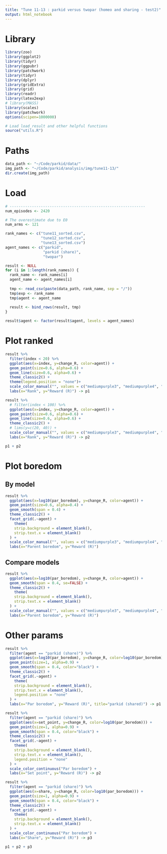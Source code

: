 ```yaml
---
title: "Tune 11-13 : parkid versus twopar (homeo and sharing - test2)"
output: html_notebook
---
```


# Library
```r
library(zoo)
library(ggplot2)
library(tidyr)
library(ggpubr)
library(patchwork)
library(tidyr)
library(dplyr)
library(gridExtra)
library(grid)
library(readr)
library(latex2exp)
# library(MASS) 
library(scales)
library(patchwork)
options(scipen=1000000)

# Load load_result and other helpful functions
source("utils.R")
```

# Paths
```r
data_path <- "~/Code/parkid/data/"
img_path <- "~/Code/parkid/analysis/img/tune11-13/"
dir.create(img_path)
```

# Load
```r
# -------------------------------------------------------------
num_episodes <- 2420

# The overestimate due to E0
num_arms <- 121

rank_names <- c("tune11_sorted.csv",
                "tune12_sorted.csv",
                "tune13_sorted.csv")
agent_names <- c("parkid",
                 "parkid (share)",
                 "twopar")

result <- NULL
for (i in 1:length(rank_names)) {
  rank_name <- rank_names[i]
  agent_name <- agent_names[i]
  
  tmp <- read_csv(paste(data_path, rank_name, sep = "/"))
  tmp$exp <- rank_name
  tmp$agent <- agent_name
  
  result <- bind_rows(result, tmp)
}

result$agent <- factor(result$agent, levels = agent_names)
```

# Plot ranked
```r
result %>% 
  filter(index < 20) %>%
  ggplot(aes(x=index, y=change_R, color=agent)) +
  geom_point(size=0.6, alpha=0.6) +
  geom_line(size=0.6, alpha=0.6) +
  theme_classic2() +
  theme(legend.position = "none")+
  scale_color_manual("", values = c("mediumpurple3", "mediumpurple4", "lightsteelblue4")) +
  labs(x="Rank", y="Reward (R)") -> p1

result %>% 
  # filter(index < 100) %>%
  ggplot(aes(x=index, y=change_R, color=agent)) +
  geom_point(size=0.6, alpha=0.6) +
  geom_line(size=0.6, alpha=0.6) +
  theme_classic2() +
  # lims(y=c(20, 40)) +
  scale_color_manual("", values = c("mediumpurple3", "mediumpurple4", "lightsteelblue4")) +
  labs(x="Rank", y="Reward (R)") -> p2

p1 + p2
```

# Plot boredom
## By model
```r
result %>% 
  ggplot(aes(x=log10(par_boredom), y=change_R, color=agent)) +
  geom_point(size=0.6, alpha=0.4) +
  geom_smooth(span = 0.4) +
  theme_classic2() +
  facet_grid(.~agent) +
    theme(
    strip.background = element_blank(),
    strip.text.x = element_blank()
  ) +
  scale_color_manual("", values = c("mediumpurple3", "mediumpurple4", "lightsteelblue4")) +
  labs(x="Parent boredom", y="Reward (R)") 
```

## Compare models
```r
result %>% 
  ggplot(aes(x=log10(par_boredom), y=change_R, color=agent)) +
  geom_smooth(span = 0.4, se=FALSE) +
  theme_classic2() +
    theme(
    strip.background = element_blank(),
    strip.text.x = element_blank()
  ) +
  scale_color_manual("", values = c("mediumpurple3", "mediumpurple4", "lightsteelblue4")) +
  labs(x="Parent boredom", y="Reward (R)") 
```
# Other params
```r
result %>% 
  filter(agent == "parkid (share)") %>% 
  ggplot(aes(x=log10(par_boredom), y=change_R, color=log10(par_boredom))) +
  geom_point(size=1, alpha=0.9) +
  geom_smooth(span = 0.4, color="black") +
  theme_classic2() +
  facet_grid(.~agent) +
    theme(
    strip.background = element_blank(),
    strip.text.x = element_blank(),
    legend.position = "none"
  ) +
  labs(x="Par boredom", y="Reward (R)", title="parkid (shared)") -> p1

result %>% 
  filter(agent == "parkid (share)") %>% 
  ggplot(aes(x=set_point, y=change_R, color=log10(par_boredom))) +
  geom_point(size=1, alpha=0.9) +
  geom_smooth(span = 0.4, color="black") +
  theme_classic2() +
  facet_grid(.~agent) +
    theme(
    strip.background = element_blank(),
    strip.text.x = element_blank(),
    legend.position = "none"
  ) +
  scale_color_continuous("Par boredom") +
  labs(x="Set point", y="Reward (R)") -> p2

result %>% 
  filter(agent == "parkid (share)") %>% 
  ggplot(aes(x=share, y=change_R, color=log10(par_boredom))) +
  geom_point(size=1, alpha=0.9) +
  geom_smooth(span = 0.4, color="black") +
  theme_classic2() +
  facet_grid(.~agent) +
    theme(
    strip.background = element_blank(),
    strip.text.x = element_blank()
  ) +
  scale_color_continuous("Par boredom") +
  labs(x="Share", y="Reward (R)") -> p3

p1 + p2 + p3
```
